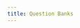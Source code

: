 ```yaml
---
title: Question Banks
---
```


<Cards>
  <Card
    href="./question-banks/cloud-computing"
    title="Cloud Computing (CE0723)"
  ></Card>
  <Card
    href="./question-banks/cyber-security"
    title="Cyber Security (CE0729)"
  ></Card>
  <Card
    href="./question-banks/data-warehouse-and-mining"
    title="Data Warehouse and Mining (CE0734)"
  ></Card>
  <Card
    href="./question-banks/machine-learning"
    title="Machine Learning"
  ></Card>
  <Card
    href="./question-banks/machine-learning-deep-learning"
    title="Machine Learning & Deep Learning (CE0733)"
  ></Card>
</Cards>
